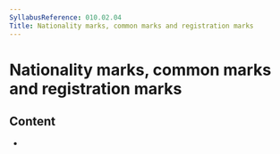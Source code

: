```yaml
---
SyllabusReference: 010.02.04
Title: Nationality marks, common marks and registration marks
---
```


# Nationality marks, common marks and registration marks

## Content

- <Link href="010.02.04.01" />
